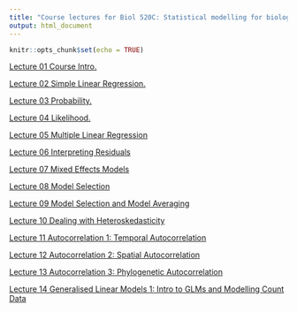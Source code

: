 ```yaml
---
title: "Course lectures for Biol 520C: Statistical modelling for biological data"
output: html_document
---
```

  
  ```r
knitr::opts_chunk$set(echo = TRUE)
```

<a href="Lectures/Course_Intro.pdf" target="_blank">Lecture 01 Course Intro.</a>

<a href="Lectures/02_Regression.pdf" target="_blank">Lecture 02 Simple Linear Regression.</a>

<a href="Lectures/03_Probability.pdf" target="_blank">Lecture 03 Probability.</a>

<a href="Lectures/04_Likelihood.pdf" target="_blank">Lecture 04 Likelihood. </a>

<a href="Lectures/05_Multiple_Linear_Regression.pdf" target="_blank">Lecture 05 Multiple Linear Regression </a>

<a href="Lectures/06_Residuals.pdf" target="_blank">Lecture 06 Interpreting Residuals </a>

<a href="Lectures/07_Mixed_Models.pdf" target="_blank">Lecture 07 Mixed Effects Models </a>

<a href="Lectures/08_Model_Selection.pdf" target="_blank">Lecture 08 Model Selection </a>

<a href="Lectures/09_Model_Averaging.pdf" target="_blank">Lecture 09 Model Selection and Model Averaging </a>

<a href="Lectures/10_Heteroscedasticity.pdf" target="_blank">Lecture 10 Dealing with Heteroskedasticity </a>

<a href="Lectures/11_Autocorrelation_1.pdf" target="_blank">Lecture 11 Autocorrelation 1: Temporal Autocorrelation </a>

<a href="Lectures/12_Autocorrelation_2.pdf" target="_blank">Lecture 12 Autocorrelation 2: Spatial Autocorrelation </a>

<a href="Lectures/13_Autocorrelation_3.pdf" target="_blank">Lecture 13 Autocorrelation 3: Phylogenetic Autocorrelation </a>

<a href="Lectures/14_GLMs_1.pdf" target="_blank">Lecture 14 Generalised Linear Models 1: Intro to GLMs and Modelling Count Data </a>


